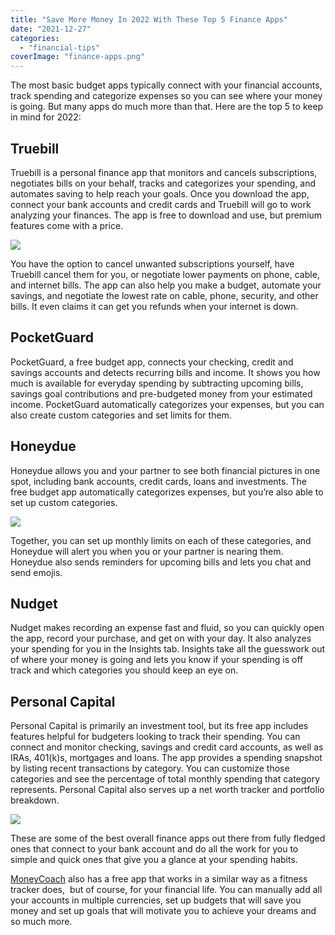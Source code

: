 ```yaml
---
title: "Save More Money In 2022 With These Top 5 Finance Apps"
date: "2021-12-27"
categories: 
  - "financial-tips"
coverImage: "finance-apps.png"
---
```


The most basic budget apps typically connect with your financial accounts, track spending and categorize expenses so you can see where your money is going. But many apps do much more than that. Here are the top 5 to keep in mind for 2022:

## Truebill

Truebill is a personal finance app that monitors and cancels subscriptions, negotiates bills on your behalf, tracks and categorizes your spending, and automates saving to help reach your goals. Once you download the app, connect your bank accounts and credit cards and Truebill will go to work analyzing your finances. The app is free to download and use, but premium features come with a price.

![](/wp-content/uploads/2021/12/Multiple-Screens-1.png.webp)

You have the option to cancel unwanted subscriptions yourself, have Truebill cancel them for you, or negotiate lower payments on phone, cable, and internet bills. The app can also help you make a budget, automate your savings, and negotiate the lowest rate on cable, phone, security, and other bills. It even claims it can get you refunds when your internet is down.

## PocketGuard

PocketGuard, a free budget app, connects your checking, credit and savings accounts and detects recurring bills and income. It shows you how much is available for everyday spending by subtracting upcoming bills, savings goal contributions and pre-budgeted money from your estimated income. PocketGuard automatically categorizes your expenses, but you can also create custom categories and set limits for them.

## Honeydue

Honeydue allows you and your partner to see both financial pictures in one spot, including bank accounts, credit cards, loans and investments. The free budget app automatically categorizes expenses, but you’re also able to set up custom categories.

![](/images/blog-images/mad_5e45211173f561581588753.png)

Together, you can set up monthly limits on each of these categories, and Honeydue will alert you when you or your partner is nearing them. Honeydue also sends reminders for upcoming bills and lets you chat and send emojis. 

## Nudget

Nudget makes recording an expense fast and fluid, so you can quickly open the app, record your purchase, and get on with your day. It also analyzes your spending for you in the Insights tab. Insights take all the guesswork out of where your money is going and lets you know if your spending is off track and which categories you should keep an eye on.

## Personal Capital

Personal Capital is primarily an investment tool, but its free app includes features helpful for budgeters looking to track their spending. You can connect and monitor checking, savings and credit card accounts, as well as IRAs, 401(k)s, mortgages and loans. The app provides a spending snapshot by listing recent transactions by category. You can customize those categories and see the percentage of total monthly spending that category represents. Personal Capital also serves up a net worth tracker and portfolio breakdown.

![](/images/blog-images/personal-capital-2-1024x543.jpg)

These are some of the best overall finance apps out there from fully fledged ones that connect to your bank account and do all the work for you to simple and quick ones that give you a glance at your spending habits.

[MoneyCoach](https://apps.apple.com/app/apple-store/id989642198) also has a free app that works in a similar way as a fitness tracker does,  but of course, for your financial life. You can manually add all your accounts in multiple currencies, set up budgets that will save you money and set up goals that will motivate you to achieve your dreams and so much more.